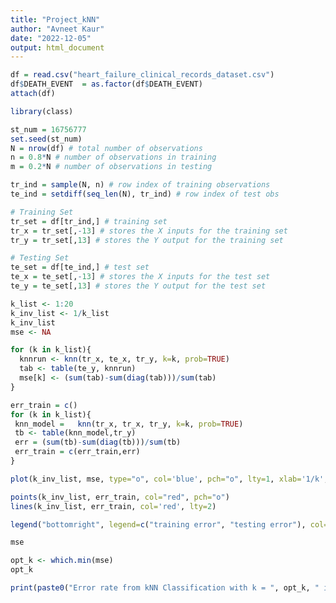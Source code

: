 ```yaml
---
title: "Project_kNN"
author: "Avneet Kaur"
date: "2022-12-05"
output: html_document
---
```


```r
df = read.csv("heart_failure_clinical_records_dataset.csv")
df$DEATH_EVENT  = as.factor(df$DEATH_EVENT)
attach(df)
```

```r
library(class)

st_num = 16756777
set.seed(st_num)                                                        
N = nrow(df) # total number of observations                                     
n = 0.8*N # number of observations in training                          
m = 0.2*N # number of observations in testing        

tr_ind = sample(N, n) # row index of training observations           
te_ind = setdiff(seq_len(N), tr_ind) # row index of test obs           

# Training Set                                                  
tr_set = df[tr_ind,] # training set 
tr_x = tr_set[,-13] # stores the X inputs for the training set
tr_y = tr_set[,13] # stores the Y output for the training set

# Testing Set 
te_set = df[te_ind,] # test set 
te_x = te_set[,-13] # stores the X inputs for the test set
te_y = te_set[,13] # stores the Y output for the test set
```

```r
k_list <- 1:20
k_inv_list <- 1/k_list
k_inv_list
mse <- NA

for (k in k_list){
  knnrun <- knn(tr_x, te_x, tr_y, k=k, prob=TRUE)
  tab <- table(te_y, knnrun)
  mse[k] <- (sum(tab)-sum(diag(tab)))/sum(tab)
}

```

```r
err_train = c()
for (k in k_list){
 knn_model =   knn(tr_x, tr_x, tr_y, k=k, prob=TRUE)
 tb <- table(knn_model,tr_y)
 err = (sum(tb)-sum(diag(tb)))/sum(tb)
 err_train = c(err_train,err)
}
```

```r
plot(k_inv_list, mse, type="o", col='blue', pch="o", lty=1, xlab='1/k', ylab='Error', ylim=c(-0.2,0.6))

points(k_inv_list, err_train, col="red", pch="o")
lines(k_inv_list, err_train, col='red', lty=2)

legend("bottomright", legend=c("training error", "testing error"), col=c("red","blue"), pch=c("o","o"),lty=c(2,1), ncol=1)
```

```r
mse

opt_k <- which.min(mse)
opt_k

print(paste0("Error rate from kNN Classification with k = ", opt_k, " is ", mse[opt_k]))
```